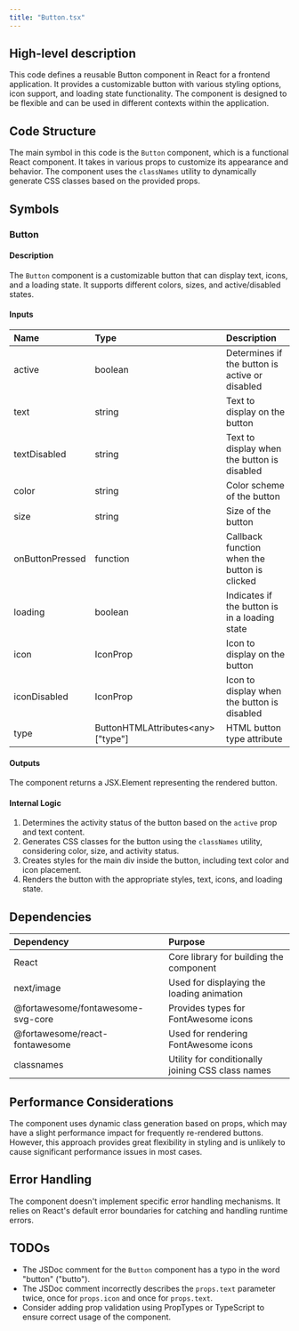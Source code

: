 ```yaml
---
title: "Button.tsx"
---
```


## High-level description
This code defines a reusable Button component in React for a frontend application. It provides a customizable button with various styling options, icon support, and loading state functionality. The component is designed to be flexible and can be used in different contexts within the application.

## Code Structure
The main symbol in this code is the `Button` component, which is a functional React component. It takes in various props to customize its appearance and behavior. The component uses the `classNames` utility to dynamically generate CSS classes based on the provided props.

## Symbols

### Button
#### Description
The `Button` component is a customizable button that can display text, icons, and a loading state. It supports different colors, sizes, and active/disabled states.

#### Inputs
| Name | Type | Description |
|:-----|:-----|:------------|
| active | boolean | Determines if the button is active or disabled |
| text | string | Text to display on the button |
| textDisabled | string | Text to display when the button is disabled |
| color | string | Color scheme of the button |
| size | string | Size of the button |
| onButtonPressed | function | Callback function when the button is clicked |
| loading | boolean | Indicates if the button is in a loading state |
| icon | IconProp | Icon to display on the button |
| iconDisabled | IconProp | Icon to display when the button is disabled |
| type | ButtonHTMLAttributes&lt;any&gt;["type"] | HTML button type attribute |

#### Outputs
The component returns a JSX.Element representing the rendered button.

#### Internal Logic
1. Determines the activity status of the button based on the `active` prop and text content.
2. Generates CSS classes for the button using the `classNames` utility, considering color, size, and activity status.
3. Creates styles for the main div inside the button, including text color and icon placement.
4. Renders the button with the appropriate styles, text, icons, and loading state.

## Dependencies
| Dependency | Purpose |
|:-----------|:--------|
| React | Core library for building the component |
| next/image | Used for displaying the loading animation |
| @fortawesome/fontawesome-svg-core | Provides types for FontAwesome icons |
| @fortawesome/react-fontawesome | Used for rendering FontAwesome icons |
| classnames | Utility for conditionally joining CSS class names |

## Performance Considerations
The component uses dynamic class generation based on props, which may have a slight performance impact for frequently re-rendered buttons. However, this approach provides great flexibility in styling and is unlikely to cause significant performance issues in most cases.

## Error Handling
The component doesn't implement specific error handling mechanisms. It relies on React's default error boundaries for catching and handling runtime errors.

## TODOs
- The JSDoc comment for the `Button` component has a typo in the word "button" ("butto").
- The JSDoc comment incorrectly describes the `props.text` parameter twice, once for `props.icon` and once for `props.text`.
- Consider adding prop validation using PropTypes or TypeScript to ensure correct usage of the component.